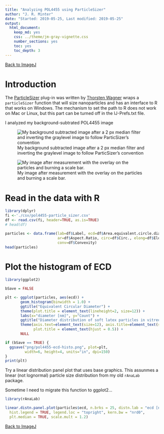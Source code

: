 ```yaml
---
title: "Analyzing POL4455 using ParticleSizer"
author: "J. R. Minter"
date: "Started: 2019-05-25, Last modified: 2019-05-25"
output:
  html_document:
    keep_md: yes
    css: ../theme/jm-gray-vignette.css
    number_sections: yes
    toc: yes
    toc_depth: 3
---
```


[Back to ImageJ](ImageJ.html)


# Introduction

The [ParticleSizer](https://imagej.net/ParticleSizer) plug-in was written by
[Thorsten Wagner](https://github.com/thorstenwagner) wraps a `particleSizer`
function that will size nanoparticles and has an interface to R that works
on Windows. The mechanism to set the path to R does not work on Mac or
Linux, but this part can be turned off in the IJ-Prefs.txt file.

I analyzed my background-subtrated POL4455 image

![My background subtracted image after a 2 px median filter and inverting the graylevel image to follow ParticSizer's convention ](png/POL-4455-16bit-Img01-bks-mf_inv.png)

![My image after measurement with the overlay on the particles and burning a scale bar. ](png/POL-4455-16bit-Img01-bks-ana.png)

# Read in the data with R

```r
library(dplyr)
fi <-'./csv/pol4455-particle_sizer.csv'
df <- read.csv(fi, header=TRUE, as.is=TRUE)
# head(df)

particles <- data.frame(lab=df$Label, ecd=df$Area.equivalent.circle.diameter,
                        ar=df$Aspect.Ratio, circ=df$Circ., elong=df$Elong.,
                        conv=df$Convexity)
head(particles)

```

# Plot the histogram of ECD

```r
library(ggplot2)

bSave = FALSE

plt <- ggplot(particles, aes(ecd)) +
       geom_histogram(binwidth = 1.0) +
       ggtitle("Equivalent Circular Diameter") +
       theme(plot.title = element_text(lineheight=2, size=12)) +
       labs(x="diameter [nm]", y="Count") +
       ggtitle("Diameter distribution of soft latex particles in vitreous ice") +
       theme(axis.text=element_text(size=12), axis.title=element_text(size=14),
             plot.title = element_text(hjust = 0.5)) +
       NULL

if (bSave == TRUE) {
  ggsave("png/pol4455-ecd-histo.png", plot=plt,
         width=6, height=4, units="in", dpi=150)
}
print(plt)

```


Try a linear distribution panel plot that uses base graphics. This assunmes
a linear (not lognormal) particle size distribution from my old `rAnaLab`
package.

Sometime I need to migrate this function to ggplot2...


```r
library(rAnaLab)

linear.distn.panel.plot(particles$ecd, n.brks = 25, distn.lab = "ecd [nm]",
  hist.legend = TRUE, legend.loc = "topright", kern.bw = "nrd0",
  plt.median = TRUE, scale.mult = 1.2)


```

[Back to ImageJ](ImageJ.html)
